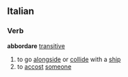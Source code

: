 ==Italian==
===Verb===
'''abbordare''' [[transitive]]
# to go [[alongside]] or [[collide]] with a [[ship]]
# to [[accost]] [[someone]]
{{it-conj-are|abbord|avere}}